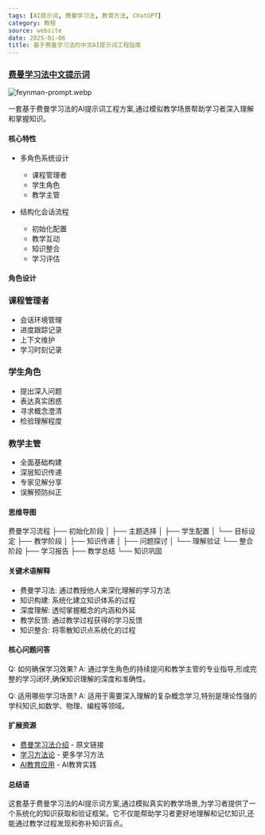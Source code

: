 ```yaml
---
tags: [AI提示词, 费曼学习法, 教育方法, ChatGPT]
category: 教程
source: website
date: 2025-01-06
title: 基于费曼学习法的中文AI提示词工程指南
---
```


### [费曼学习法中文提示词](https://www.hhsblog.me/posts/feynman-method-prompt/)

![feynman-prompt.webp](https://img.mengpeng.tech/i/2025/01/15/6787422470450.webp)

一套基于费曼学习法的AI提示词工程方案,通过模拟教学场景帮助学习者深入理解和掌握知识。

#### 核心特性

- 多角色系统设计
  - 课程管理者
  - 学生角色
  - 教学主管
  
- 结构化会话流程
  - 初始化配置
  - 教学互动
  - 知识整合
  - 学习评估

#### 角色设计

### 课程管理者
- 会话环境管理
- 进度跟踪记录
- 上下文维护
- 学习时刻记录

### 学生角色
- 提出深入问题
- 表达真实困惑
- 寻求概念澄清
- 检验理解程度

### 教学主管
- 全面基础构建
- 深层知识传递
- 专家见解分享
- 误解预防纠正

#### 思维导图
费曼学习流程
├── 初始化阶段
│   ├── 主题选择
│   ├── 学生配置
│   └── 目标设定
├── 教学阶段
│   ├── 知识传递
│   ├── 问题探讨
│   └── 理解验证
└── 整合阶段
    ├── 学习报告
    ├── 教学总结
    └── 知识巩固

#### 关键术语解释

- 费曼学习法: 通过教授他人来深化理解的学习方法
- 知识构建: 系统化建立知识体系的过程
- 深度理解: 透彻掌握概念的内涵和外延
- 教学反馈: 通过教学过程获得的学习反馈
- 知识整合: 将零散知识点系统化的过程

#### 核心问题问答

Q: 如何确保学习效果?
A: 通过学生角色的持续提问和教学主管的专业指导,形成完整的学习闭环,确保知识理解的深度和准确性。

Q: 适用哪些学习场景?
A: 适用于需要深入理解的复杂概念学习,特别是理论性强的学科知识,如数学、物理、编程等领域。

#### 扩展资源

- [费曼学习法介绍](https://www.hhsblog.me/posts/feynman-method-prompt/) - 原文链接
- [学习方法论](https://www.hhsblog.me/categories/learning/) - 更多学习方法
- [AI教育应用](https://www.hhsblog.me/tags/ai/) - AI教育实践

#### 总结语

这套基于费曼学习法的AI提示词方案,通过模拟真实的教学场景,为学习者提供了一个系统化的知识获取和验证框架。它不仅能帮助学习者更好地理解和记忆知识,还能通过教学过程发现和弥补知识盲点。 